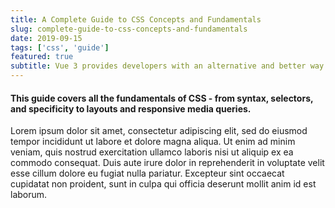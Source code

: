 ```yaml
---
title: A Complete Guide to CSS Concepts and Fundamentals
slug: complete-guide-to-css-concepts-and-fundamentals
date: 2019-09-15
tags: ['css', 'guide']
featured: true
subtitle: Vue 3 provides developers with an alternative and better way to build Vue applications.
---
```


#### This guide covers all the fundamentals of CSS - from syntax, selectors, and specificity to layouts and responsive media queries.

Lorem ipsum dolor sit amet, consectetur adipiscing elit, sed do eiusmod tempor incididunt ut labore et dolore magna aliqua. Ut enim ad minim veniam, quis nostrud exercitation ullamco laboris nisi ut aliquip ex ea commodo consequat. Duis aute irure dolor in reprehenderit in voluptate velit esse cillum dolore eu fugiat nulla pariatur. Excepteur sint occaecat cupidatat non proident, sunt in culpa qui officia deserunt mollit anim id est laborum.

